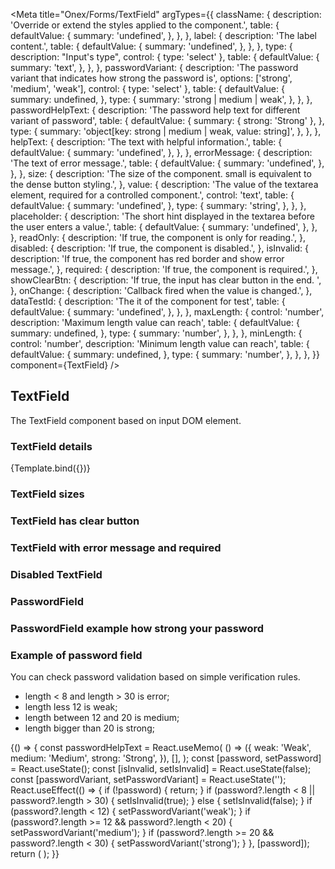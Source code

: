 

<Meta
  title="Onex/Forms/TextField"
  argTypes={{
    className: {
      description: 'Override or extend the styles applied to the component.',
      table: {
        defaultValue: {
          summary: 'undefined',
        },
      },
    },
    label: {
      description: 'The label content.',
      table: {
        defaultValue: {
          summary: 'undefined',
        },
      },
    },
    type: {
      description: "Input's type",
      control: { type: 'select' },
      table: {
        defaultValue: {
          summary: 'text',
        },
      },
    },
    passwordVariant: {
      description: 'The password variant that indicates how strong the password is',
      options: ['strong', 'medium', 'weak'],
      control: { type: 'select' },
      table: {
        defaultValue: {
          summary: undefined,
        },
        type: {
          summary: 'strong | medium | weak',
        },
      },
    },
    passwordHelpText: {
      description: 'The password help text for different variant of password',
      table: {
        defaultValue: {
          summary: { strong: 'Strong' },
        },
        type: {
          summary: 'object[key: strong | medium | weak, value: string]',
        },
      },
    },
    helpText: {
      description: 'The text with helpful information.',
      table: {
        defaultValue: {
          summary: 'undefined',
        },
      },
    },
    errorMessage: {
      description: 'The text of error message.',
      table: {
        defaultValue: {
          summary: 'undefined',
        },
      },
    },
    size: {
      description: 'The size of the component. small is equivalent to the dense button styling.',
    },
    value: {
      description: 'The value of the textarea element, required for a controlled component.',
      control: 'text',
      table: {
        defaultValue: {
          summary: 'undefined',
        },
        type: {
          summary: 'string',
        },
      },
    },
    placeholder: {
      description: 'The short hint displayed in the textarea before the user enters a value.',
      table: {
        defaultValue: {
          summary: 'undefined',
        },
      },
    },
    readOnly: {
      description: 'If true, the component is only for reading.',
    },
    disabled: {
      description: 'If true, the component is disabled.',
    },
    isInvalid: {
      description: 'If true, the component has red border and show error message.',
    },
    required: {
      description: 'If true, the component is required.',
    },
    showClearBtn: {
      description: 'If true, the input has clear button in the end. ',
    },
    onChange: {
      description: 'Callback fired when the value is changed.',
    },
    dataTestId: {
      description: 'The it of the component for test',
      table: {
        defaultValue: {
          summary: 'undefined',
        },
      },
    },
    maxLength: {
      control: 'number',
      description: 'Maximum length value can reach',
      table: {
        defaultValue: {
          summary: undefined,
        },
        type: {
          summary: 'number',
        },
      },
    },
    minLength: {
      control: 'number',
      description: 'Minimum length value can reach',
      table: {
        defaultValue: {
          summary: undefined,
        },
        type: {
          summary: 'number',
        },
      },
    },
  }}
  component={TextField}
/>


## TextField

The TextField component based on input DOM element.

### TextField details

<Canvas>
  <Story
    name="Demo"
    args={{
      size: 'md',
      placeholder: 'Placeholder',
      label: 'Label',
      showClearBtn: true,
      className: 'custom-textfield',
      dataTestId: 'text-textfield-id',
    }}
  >
    {Template.bind({})}
  </Story>
</Canvas>

<ArgsTable story="Demo" />

### TextField sizes

<Canvas>
  <Story name="Small" story={stories.Small} />
  <Story name="Middle" story={stories.Middle} />
</Canvas>

### TextField has clear button

<Canvas>
  <Story name="ClearButton" story={stories.ClearButton} />
</Canvas>

### TextField with error message and required

<Canvas>
  <Story name="ErrorMessage" story={stories.ErrorMessage} />
  <Story name="Required" story={stories.Required} />
</Canvas>

### Disabled TextField

<Canvas>
  <Story name="Disabled" story={stories.Disabled} />
</Canvas>

### PasswordField

<Canvas>
  <Story name="PasswordSmall" story={stories.PasswordSmall} />
  <Story name="PasswordMiddle" story={stories.PasswordMiddle} />
</Canvas>

### PasswordField example how strong your password

<Canvas>
  <Story name="PasswordWeak" story={stories.PasswordWeak} />
  <Story name="PasswordMedium" story={stories.PasswordMedium} />
  <Story name="PasswordStrong" story={stories.PasswordStrong} />
</Canvas>

### Example of password field

You can check password validation based on simple verification rules.

- length < 8 and length > 30 is error;
- length less 12 is weak;
- length between 12 and 20 is medium;
- length bigger than 20 is strong;

<Canvas>
  <Story name="Password example">
    {() => {
      const passwordHelpText = React.useMemo(
        () => ({
          weak: 'Weak',
          medium: 'Medium',
          strong: 'Strong',
        }),
        [],
      );
      const [password, setPassword] = React.useState();
      const [isInvalid, setIsInvalid] = React.useState(false);
      const [passwordVariant, setPasswordVariant] = React.useState('');
      React.useEffect(() => {
        if (!password) {
          return;
        }
        if (password?.length < 8 || password?.length > 30) {
          setIsInvalid(true);
        } else {
          setIsInvalid(false);
        }
        if (password?.length < 12) {
          setPasswordVariant('weak');
        }
        if (password?.length >= 12 && password?.length < 20) {
          setPasswordVariant('medium');
        }
        if (password?.length >= 20 && password?.length < 30) {
          setPasswordVariant('strong');
        }
      }, [password]);
      return (
        <TextField
          type="password"
          placeholder="password"
          label="Password"
          value={password}
          onChange={setPassword}
          isInvalid={isInvalid}
          passwordVariant={passwordVariant}
          errorMessage="Your password needs to be between 8 and 30 characters long"
          passwordHelpText={passwordHelpText}
        />
      );
    }}
  </Story>
</Canvas>
